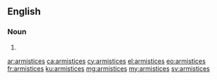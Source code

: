 ==English==

===Noun===
{{head|en|noun plural form}}

# {{plural of|armistice|lang=en}}

[[ar:armistices]]
[[ca:armistices]]
[[cy:armistices]]
[[el:armistices]]
[[eo:armistices]]
[[fr:armistices]]
[[ku:armistices]]
[[mg:armistices]]
[[my:armistices]]
[[sv:armistices]]